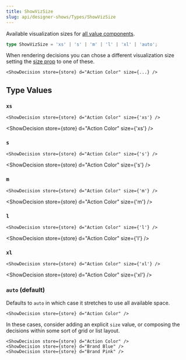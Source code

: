 ```yaml
---
title: ShowVizSize
slug: api/designer-shows/Types/ShowVizSize
---
```





Available visualization sizes for [all value components](/integrations/Astro/Composable/Values).

```ts
type ShowVizSize = 'xs' | 's' | 'm' | 'l' | 'xl' | 'auto';
```

When rendering decisions you can chose a different visualization size setting the [size prop](/integrations/Astro/Props#valueprops) to one of these.

```mdx
<ShowDecision store={store} d="Action Color" size={...} />
```

## Type Values

### `xs`

```mdx
<ShowDecision store={store} d="Action Color" size={'xs'} />
```

<ShowDecision store={store} d="Action Color" size={'xs'} />

### `s`

```mdx
<ShowDecision store={store} d="Action Color" size={'s'} />
```

<ShowDecision store={store} d="Action Color" size={'s'} />

### `m`

```mdx
<ShowDecision store={store} d="Action Color" size={'m'} />
```

<ShowDecision store={store} d="Action Color" size={'m'} />

### `l`

```mdx
<ShowDecision store={store} d="Action Color" size={'l'} />
```

<ShowDecision store={store} d="Action Color" size={'l'} />

### `xl`

```mdx
<ShowDecision store={store} d="Action Color" size={'xl'} />
```

<ShowDecision store={store} d="Action Color" size={'xl'} />

### `auto` (default)

Defaults to `auto` in which case it stretches to use all available space.

```mdx
<ShowDecision store={store} d="Action Color" />
```

<ShowDecision store={store} d="Action Color" />

In these cases, consider adding an explicit `size` value, or composing the decisions within some sort of grid or list layout.

```mdx
<ShowDecision store={store} d="Action Color" />
<ShowDecision store={store} d="Brand Blue" />
<ShowDecision store={store} d="Brand Pink" />
```

<LayoutFlex>
    <ShowDecision store={store} d="Action Color" />
    <ShowDecision store={store} d="Brand Blue" />
    <ShowDecision store={store} d="Brand Pink" />
</LayoutFlex>
